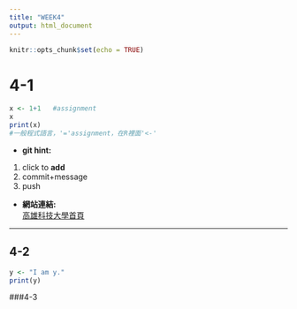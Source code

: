 ```yaml
---
title: "WEEK4"
output: html_document
---
```


```r
knitr::opts_chunk$set(echo = TRUE)
```

# 4-1
```R
x <- 1+1   #assignment
x
print(x)
#一般程式語言，'='assignment，在R裡面'<-'
```
* **git hint:**  
1. click to **add**
1. commit+message
1. push

* **網站連結:**  
[高雄科技大學首頁](https://www.nkust.edu.tw/)  

***

## 4-2
```r
y <- "I am y."
print(y)
```




###4-3



